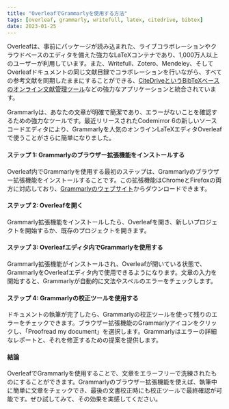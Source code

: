 ```yaml
---
title: "OverleafでGrammarlyを使用する方法"
tags: [overleaf, grammarly, writefull, latex, citedrive, bibtex]
date: 2023-01-25
---
```


Overleafは、事前にパッケージが読み込まれた、ライブコラボレーションやクラウドベースのエディタを備えた強力なLaTeXコンテナであり、1,000万人以上のユーザーが利用しています。また、Writefull、Zotero、Mendeley、そしてOverleafドキュメントの同じ文献目録でコラボレーションを行いながら、すべての参考文献を同期したままにすることができる、[CiteDriveというBibTeXベースのオンライン文献管理ツール](https://www.overleaf.com/blog/better-bibliography-management-with-overleaf-citedrive-and-bibtex-biblatex)などの強力なアプリケーションと統合されています。

Grammarlyは、あなたの文章が明確で簡潔であり、エラーがないことを確認するための強力なツールです。最近リリースされたCodemirror 6の新しいソースコードエディタにより、Grammarlyを人気のオンラインLaTeXエディタOverleafで使うことがさらに簡単になりました。



<CiteDrive />

#### ステップ 1: Grammarlyのブラウザー拡張機能をインストールする

Overleaf内でGrammarlyを使用する最初のステップは、Grammarlyのブラウザー拡張機能をインストールすることです。この拡張機能はChromeとFirefoxの両方に対応しており、[Grammarlyのウェブサイト](https://www.grammarly.com/)からダウンロードできます。

#### ステップ 2: Overleafを開く

Grammarly拡張機能をインストールしたら、Overleafを開き、新しいプロジェクトを開始するか、既存のプロジェクトを開きます。

#### ステップ 3: Overleafエディタ内でGrammarlyを使用する

Grammarly拡張機能がインストールされ、Overleafが開いている状態で、GrammarlyをOverleafエディタ内で使用できるようになります。文章の入力を開始すると、Grammarlyが自動的に文法やスペルのエラーをチェックします。

#### ステップ 4: Grammarlyの校正ツールを使用する

ドキュメントの執筆が完了したら、Grammarlyの校正ツールを使って残りのエラーをチェックできます。ブラウザー拡張機能のGrammarlyアイコンをクリックし、「Proofread my document」を選択します。Grammarlyはエラーの詳細なレポートと、それを修正するための提案を提供します。

#### 結論

OverleafでGrammarlyを使用することで、文章をエラーフリーで洗練されたものにすることができます。Grammarlyのブラウザー拡張機能を使えば、執筆中に簡単に文章をチェックでき、最後の文書校正時にも校正ツールで最終確認が可能です。ぜひ試してみて、その効果を実感してください。

